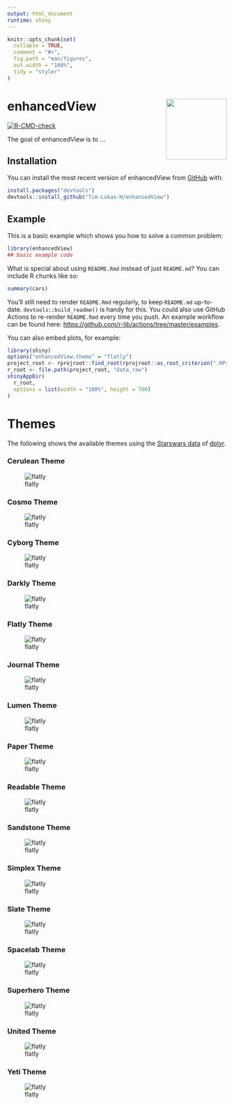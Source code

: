 ```yaml
---
output: html_document
runtime: shiny
---
```


<!-- README.md is generated from README.Rmd. Please edit that file -->

```r
knitr::opts_chunk$set(
  collapse = TRUE,
  comment = "#>",
  fig.path = "man/figures",
  out.width = "100%",
  tidy = "styler"
)
```

# enhancedView <img src="man/figures/logo.png" align="right" height="139"/>

<!-- badges: start -->

[![R-CMD-check](https://github.com/Tim-Lukas-H/enhancedView/actions/workflows/R-CMD-check.yaml/badge.svg)](https://github.com/Tim-Lukas-H/enhancedView/actions/workflows/R-CMD-check.yaml)

<!-- badges: end -->

The goal of enhancedView is to ...

## Installation

You can install the most recent version of enhancedView from [GitHub](https://github.com/) with:

``` r
install.packages("devtools")
devtools::install_github("Tim-Lukas-H/enhancedView")
```

## Example

This is a basic example which shows you how to solve a common problem:

```r
library(enhancedView)
## basic example code
```

What is special about using `README.Rmd` instead of just `README.md`?
You can include R chunks like so:

```r
summary(cars)
```

You'll still need to render `README.Rmd` regularly, to keep `README.md`
up-to-date. `devtools::build_readme()` is handy for this. You could also
use GitHub Actions to re-render `README.Rmd` every time you push. An
example workflow can be found here:
<https://github.com/r-lib/actions/tree/master/examples>.

You can also embed plots, for example:

```r
library(shiny)
options("enhancedView.theme" = "flatly")
project_root <- rprojroot::find_root(rprojroot::as_root_criterion(".RProfile"))
r_root <- file.path(project_root, "data_raw")
shinyAppDir(
  r_root,
  options = list(width = "100%", height = 700)
)
```

# Themes

The following shows the available themes using the
[Starswars data](https://dplyr.tidyverse.org/reference/starwars.html) of [dplyr](https://dplyr.tidyverse.org/index.html).

### Cerulean Theme

![flatly](./man/figures/cerulean_theme.png "Cerulean Theme")

### Cosmo Theme

![flatly](./man/figures/cosmo_theme.png "Cosmo Theme")

### Cyborg Theme

![flatly](./man/figures/cyborg_theme.png "Cyborg Theme")

### Darkly Theme

![flatly](./man/figures/darkly_theme.png "Darkly Theme")

### Flatly Theme

![flatly](./man/figures/flatly_theme.png "Flatly Theme")

### Journal Theme

![flatly](./man/figures/journal_theme.png "Journal Theme")

### Lumen Theme

![flatly](./man/figures/lumen_theme.png "Lumen Theme")

### Paper Theme

![flatly](./man/figures/paper_theme.png "Paper Theme")

### Readable Theme

![flatly](./man/figures/readable_theme.png "Readable Theme")

### Sandstone Theme

![flatly](./man/figures/sandstone_theme.png "Sandstone Theme")

### Simplex Theme

![flatly](./man/figures/Simplex_theme.png "Simplex Theme")

### Slate Theme

![flatly](./man/figures/slate_theme.png "Slate Theme")

### Spacelab Theme

![flatly](./man/figures/spacelab_theme.png "Spacelab Theme")

### Superhero Theme

![flatly](./man/figures/superhero_theme.png "Superhero Theme")

### United Theme

![flatly](./man/figures/united_theme.png "United Theme")

### Yeti Theme

![flatly](./man/figures/yeti_theme.png "Yeti Theme")
